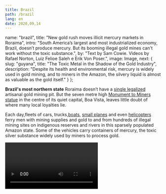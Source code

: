 ---
title: Brazil
path: /brazil
lang: en
date: 2020,09,14
---


  name: "brazil",
  title: "New gold rush moves illicit mercury markets in Roraima",
  intro: "South America’s largest and most industrialized economy, Brazil, doesn’t produce mercury. But its booming illegal gold mines can't work without the toxic substance.",
  by: "Text by Sam Cowie. Videos by Rafael Norton, Luiz Felioe Saleh e Erik Von Poser.",
  image: Image,
  next: {
	slug: "guyana",
	title: "The Toxic Metal in the Shadow of the Gold Industry",
	description: "Despite its health and environmental risk, mercury is widely used in gold mining, and to miners in the Amazon, the silvery liquid is almost as valuable as the gold itself."
  }
};

**Brazil's most northern state** Roraima doesn’t have a [single legalized](https://www.bbc.com/portuguese/internacional-48534473) artisanal gold mining pit. But the seven metre high [Monument to Miners statue](https://g1.globo.com/rr/roraima/noticia/2020/06/08/monumento-ao-garimpeiro-e-alvo-de-pichacao-em-boa-vista.ghtml) in the centre of its quiet capital, Boa Vista, leaves little doubt of where many local loyalties lie.

Each day,fleets of cars, trucks,[boats](https://g1.globo.com/rr/roraima/noticia/2020/01/09/exercito-prende-15-garimpeiros-em-barcos-carregados-de-material-para-garimpo-na-terra-yanomami.ghtml), [small planes](https://g1.globo.com/rr/roraima/noticia/2020/07/25/aviao-e-apreendido-empista-clandestina-em-regiao-de-garimpo-ilegal-no-interior-de-roraima.ghtml) and even [helicopters](https://folhabv.com.br/noticia/POLICIA/Ocorrencias/Helicoptero-que-era-usado-no-garimpo-e-apreendido-no-Paredao/65710) ferry men with mining supplies and gold to and from hundreds of illegal mining sites on indigenous reserves and rivers in this sparsely populated Amazon state. Some of the vehicles carry containers of mercury, the toxic silver substance widely used by miners to process gold.

<Video url="https://www.youtube.com/embed/7iIYvI604ac" />

On a recent early morning, at the end of June, military police stopped a car of men heading to Boa Vista, returning from an illegal mining pit in the district of Alto Alegre, where part of Brazil’s vast Yanomami indigenous reserve is located. Two Yanomami had been reportedly shot to death and others wounded by miners in the region days before. Upon searching the car, officers found eight bullets, a set of digital scales and two small Coca-Cola bottles containing 10kg of mercury; a relatively large roadside seizure of the substance but just a fraction of what is used in the state every year.

South America’s largest and most industrialized economy, Brazil, doesn’t produce mercury. And even before 2017,[when the country ratified the Minamata Convention](http://www.mercuryconvention.org/DNNAdmin/AllENGLISHNewsEntry/tabid/3444/articleType/ArticleView/articleId/158175/language/en-US/Brazil-brings-to-74-the-number-of-future-Parties-to-the-Minamata-Convention.aspx), an international treaty to protect human health from mercury emissions, sales were officially banned and federal agencies kept [strict tabs](https://www.icmbio.gov.br/cepsul/images/stories/legislacao/Instrucao_normativa/2015/in_ibama_08_2015_estabelece_cadastro_tecnico_federal_atividades_poluidoras__rvg_p_ibama_395_1989_p_435_1989_p_32_1995_p_46_1996.pdf) on registered imports.

> According to studies, artisanal gold miners in the amazon use mercury and the new gold rush has certainly led to an increase of illicit mercury use.

But in recent years, there’s been a notable uptick of illegal mining in Roraima, especially on the [Yanomami indigenous reserve](https://news.mongabay.com/2019/07/yanomami-amazon-reserve-invaded-by-20000-miners-bolsonarofails-to-act/). And given that almost all Brazilian Amazon artisanal gold miners use mercury, according to government studies, this new gold rush has certainly led to an increase of illicit mercury use.

<Video url="https://www.youtube.com/embed/s6wbj5-VR8w" />

Mercury used in thousands of garimpos across Brazil’s Amazon is typically smuggled in from neighbouring countries or imported legally to use in the country’s industrial production and then funnelled to clandestine networks.

Brazil’s Federal Prosecutors Office’s 2020 report “Illegal gold mining in the Amazon: legal frameworks and controversial issues” highlights the importance of “command and control actions on borders and informal mercury trading markets” if Brazil is to succeed in its Minamata Convention targets.

“We need more permanent and structured inspections on the Brazilian side,” said Roraima congresswoman Joênia Wapixana, Brazil’s only indigenous lawmaker. “But also we need stricter measures from the mercury producing countries,” she added.

## Garimpo in Roraima

Today, it’s thought that thousands of garimpeiros are digging for gold in Roraima’s mineral-rich indigenous reserves, destroying natural habitats and endangering local populations, increasingly with the COVID-19 crisis. Repeated operations by Brazil’s Federal Police, environmental enforcement agencies and armed forces to tackle illegal mining in recent years have led to multiple arrests, large seizures of gold and other assets, but ultimately have failed to stem the tide.

> "Most of the state's economy continues to run from illegal mining and so the pressure is huge" said one source.

![Miners are digging for gold in Roraima’s mineral-rich indigenous reserves](../../images/brazil/GP1SU06I_High_res.jpg) *Miners are digging for gold in Roraima’s mineral-rich indigenous reserves __Photo by Greenpeace__ *

The majority of the miners themselves are poor, often exploited men - sometimes women - at the bottom of a lucrative pyramid of contraband gold, illegal commerce and logistics that moves billions of dollars annually across Brazil.

Exact figures are impossible to come by, due to the illicit nature of the trade. But it’s estimated that thousands of kilos of gold - including, more recently, increasing amounts from neighbouring Venezuela - are illegally extracted and trafficked from Roraima every year, robbing the state of much needed tax revenue.

The process is enabled by the state’s poverty, its porous borders and overwhelmed enforcement agencies, but also, by corrupted local officials, unscrupulous businessmen and investors. “There is an enormous social tolerance in Roraima society, the wildcat miner isn’t seen as a criminal,” said Alisson Marugal, a Federal Prosecutor in Roraima.

It’s a risk that compensates, for some at least. Global gold prices are at record highs, around US$62,000 a kilo (as on September 4), while Brazil’s environmental and indigenous protection agencies have been [hobbled by the COVID-19 crisis](https://www.reuters.com/article/us-health-coronavirus-brazil-environment/exclusive-brazil-scales-back-environmental-enforcement-amid-coronavirus-idUSKBN21E15H) and [interference](https://www.reuters.com/article/us-brazil-environment/televised-raid-on-illegal-amazonmining-angers-brazil-government-leads-to-sacking-idUSKCN21W31A) from the government of President Jair Bolsonaro.

The far-right leader was elected president in 2018 and [won a thumping victory](https://g1.globo.com/rr/roraima/eleicoes/2018/noticia/2018/10/29/jair-bolsonaro-venceem-12-das-15-cidades-de-roraima.ghtml) here in Roraima after a campaign replete with pro-garimpeiro rhetoric, including promises to loosen environmental regulations and legalize mining on indigenous reserves.

<Video url="https://www.youtube.com/embed/Vqef9JdC1D0" />

> "If I was the king of Roraima, 20 years from now it would be as rich as japan," Bolsonaro said during a [visit in 2018](https://folhabv.com.br/noticia/POLITICA/Roraima/Bolsonaro---Se-eu-fosse-rei-de-Roraima--estado-teria-economia-igual-a-do-Japao-/38719).

For decades, droves of wildcat miners from across Brazil have flocked to this Amazonian El Dorado, hoping to find their fortunes. During the 1980s, some forty thousand garimpeiros invaded the Yanomami land, which is bigger than Portugal.

As a result, some 15 – 20 percent of the tribe died out from diseases and violence, anthropologists say. The miners were eventually expelled in 1992 when the reserve was officially demarcated by the Brazilian government, though they always returned.

In July this year, Federal Police arrested Pedro Emiliano Garcia, 59, an infamous [former gold miner](https://folhabv.com.br/noticia/CIDADES/Capital/Condenadopor-genocidio-de-indios-recebeu-auxilio-emergencial/67085) -the only living Brazilian to be convicted with genocide, following a 1993 massacre on the Yanomami land - with 2kg of gold in Boa Vista, [accused of operating](http://www.pf.gov.br/imprensa/noticias/2020/07-noticias-de-julho-de-2020/pf-prende-suspeito-de-atuar-na-logistica-do-garimpo-em-terra-indigena-ianomami) planes ferrying miners to the reserve and being the “owner” of a pit there.

![The Federal Police in Brazil recently arrested a man charged with the killing of indigenous community members. The arrestee was caught with gold and cash money.](../../images/brazil/foto-policia-federal.jpeg) *The Federal Police in Brazil recently arrested a man charged with the killing of indigenous community members. The arrestee was caught with gold and cash money.*

Isolated from the rest of the country, the only other Brazilian state capital accessible by road from Roraima is Manaus, the jungle metropolis capital of Amazonas state, itself only accessible by plane, a long river boat trip or by navigating the 870km unpaved BR-319 highway, which can be virtually impossible to cross during the November to March rainy season.

But Roraima shares porous land borders with Venezuela and Guyana. The former is reeling from its own gold rush and an unprecedented humanitarian crisis with thousands of desperate Venezuelan refugees settling in the neighbouring Brazilian state in recent years. There has also been an uptick in the flow of contraband, including gold, weapons, cocaine and mercury, local security experts say, with exploited Venezuleans often coerced to work for criminal groups.

Meanwhile Guyana, one of South America’s poorest countries, with a population of 780,000, that recently began drilling huge offshore oil reserves, continues to import huge amounts of mercury – at least [34.5 tonnes](https://www.stabroeknews.com/2019/08/31/news/guyana/mercury-imports-capped-at-1000-flasks-per-year/) in 2019- to use in its own artisanal gold mining operations. Some of it is trafficked into Roraima, according to multiple local sources heard by InfoAmazonia who named Guyana as the main source of illicit mercury in the state.

“The access of this mercury (from Guyana) to Brazilians is very easy,” said one Roraima illegal mining expert.

## Easy access

Roraima’s border with Guyana is formed by the Takutu River. At many points it’s less than 100m wide. It has illegal crossings and during the dry season it can even be possible to wade across. The river is a well-established route of people trafficking and contraband between the two countries for items such as alcohol, food products, medical supplies and, sources said, mercury.

“They don’t need to come via the road. They come by the river and bring the quantity that they want. It’s very easy to buy,” a source said.

“The region, due to its inhospitable characteristics, is a great facilitator for any illicit transport,” a law enforcement source said.

According to a source from Brazil’s Federal Highway police, responsible for roadside seizures, some mercury is smuggled across the border with Guyana using taxis and taken to Boa Vista. This version was also corroborated by sources heard for this report in Guyana’s capital Georgetown. The substance’s density also makes it an easy product to smuggle.

> "A 2 litre Coca-Cola bottle will hold 20Kg of mercury," said one source. "It's higly unlikely that you'll ever find a tonne of mercury, this is what makes iinspections difficult."

As well as the density, mercury trafficking is aided by the substance’s somewhat legal ambiguity. Unlike cocaine, marijuana or gold, for example, despite its destructive qualities, many people are unaware that it’s illegal, including many police, some said. “Most people don’t see it as a crime,” said a federal police agent formerly working in Guyana.

Several other sources suggested smaller amounts of mercury were brought in from Venezuela, especially via the Uraricoera River, with small amounts being brought over at a time.

**Yanomami indigenous territory and mapped illegal mining sites**
<iframe src="https://infoamazonia.org/en/embed/?map_only=1&map_id=59813&width=960&height=480" width="960" height="480" frameborder="0"></iframe>

“It’s the so-called ant job, each one takes 0.5L or 1L,” a law enforcement source said.

Another source, with illegal mining connections, said that Roraima’s garimpo planes and helicopters landing on the Venezuelan side of the border would sometimes pick up part of the mercury and distribute it to the Yanomami territory.

There is even some evidence to suggest that mercury smuggled into Roraima is being taken to other regions of Brazil too.

Last year, highway police in Roraima’s neighbouring state Amazonas arrested a man with 150kg of mercury in four metal flasks, apparently valued at BR$90,000, along with 35 thousand packets of cigarettes. He said he had left Boa Vista and was transporting mercury to Manaus, which would then be sent to Itaituba, the most important illegal mining hub of the Brazilian Amazon.

<Video url="https://www.youtube.com/embed/6mVE6V9aaWs" />

Elsewhere in Brazil, a large amount of mercury is thought to enter via Bolivia, the world’s second-biggest importer after India, importing 196 tonnes in 2018 according to World Bank figures.

Rondônia and Mato Grosso states, which both share huge land borders with Bolivia, have their own extensive illegal mining industries as well as road access to much of the Brazilian Amazon.

Earlier this year, two men were arrested on the BR-364 highway in Rondônia, transporting [80kg of mercury](https://g1.globo.com/ro/rondonia/noticia/2020/01/25/80-quilos-de-mercurio-sao-apreendidos-com-dupla-em-carro-na-br-364.ghtml) that they said would be sold at illegal mining pits in the city of Ariquemes.

The number of potential routes shows that mercury is an agile substance that can adapt to its given conditions, including clampdowns, seizures and price hikes. Like many illegal substances, it ultimately arrives where there is the demand.

> Elsewhere in Brazil, a large amount of mercury is thought to enter via bolivia, the world's second-biggets importer

“It’s like the same logic as drug trafficking,” said a Federal Police forensics expert based in Brazil’s Tapajós River region, who preferred to remain anonymous. “Larger amounts are taken to locations and then broken down into smaller quantities to be sold on.”

Across Brazil’s Amazon, goods sold on far-flung illegal mining sites - many times only reachable by plane or boat - such as water, Coca-Cola, tinned food, alcohol and internet use, are sold at greatly inflated prices and mercury is said to be the same.

Prices of mercury in Brazil seem to fluctuate depending on the region. One source said that mercury could be bought locally in Roraima for BR$500 a kilo while Brazil’s 2018 National Mercury Inventory Emissions Study had it priced at BR$600 – 1200 a kilo, depending on the state. Mercury is also seemingly widely available [online](https://www.construvolts.com.br/mercrio-vivo-azougue-100g-p136), but for much higher prices, BR$850 for 100g, for example.

<Sidenote side="right">
	Brazil’s 2018 National Mercury Inventory Emissions Study had it priced at BR$600 – 1200 a kilo, depending on the state.
</Sidenote>

Meanwhile, in the 2020 report [The new gold rush in the Amazon](http://www.escolhas.org/wpcontent/uploads/2020/05/TD_04_GARIMPO_A-NOVA-CORRIDA-DO-OURO-NA-AMAZONIA_maio_2020.pdf) by Brazil environmental NGO Instituto Escolhas, a pro-garimpo source in Brazil’s Tapajós River region alleged that mercury was priced at BR$1500 and therefore was used in “moderation”.

## Mecury emissions

Estimates on the amount of mercury released into Brazil’s environment each year vary greatly.

Garimpeiro groups insist that emissions have declined in recent years due to increased [use of retorts](https://listamercadolivre.com.br/recuperador-de-merc%C3%BArio-cadinho-para-garimpo)– a metal object that looks like a large kettle, easily available to buy and relatively cheap online - which can recover large amounts of mercury. Retort retailers claim 100 percent can be recovered while studies suggest more like 70 per cent as opposed to standard filtering methods which recover 50 per cent on average.

Brazil’s most comprehensive study of mercury use in artisanal mining, the National Mercury Emissions Inventory, published in 2018, concluded that somewhere between 18.5 and 221.5 tonnes of mercury were released into the environment in 2016, around two thirds of which goes into the atmosphere and the rest into soil and rivers.

The huge variation depends on the amount of gold illegally extracted, which according to the report could range from 50 – 100 per cent the declared amount, though due to the difficulties of measuring, could also be higher.

In the first four months of 2020 Brazil exported 29 tonnes of gold, a 15 per cent increase from the same period in 2019, according to the Instituto Escolhas report.

> In the first four months of 2020 Brazil exported 29 tonnes of gold, a 15 percent increase from the same period in 2019, according to the Instituto Escolhas report.

---

According to the National Mercury Emissions Inventory, the amount of mercury released into the environment also depends on how common the use of retorts and filtering techniques are.

Filtering techniques, that can recover upto 50 percent of mercury, were practically universal among the 26 artisanal mining groups studied in the report, which makes sense given the substance’s cost, the report noted.

The report concluded that on average, artisanal mining groups in Brazil would use 1g of mercury to produce 1g of gold, though the global average is 3:1 mercury to gold.

“With a kilo of mercury you can work for months,” one source said. “But with so many people working, little by little the damages accumulate.”

## Health impacts

In a historic recent decision, prompted by the COVID-19 crisis at the request of indigenous advocacy groups, Brazil’s Supreme Court ordered that authorities must act to remove the thousands of garimpeiros from the Yanomami reserve where at least four indigenous have died from the disease.

But even if all the miners leave, a highly ambitious outcome, reducing the risks of COVID-19 transmission, another silent killer remains: mercury.

The substance’s use in artisanal mining can poison local rivers and food chains. In 2019, at a public hearing at Brazil’s House of Representatives, researchers presented a study which linked cerebral palsy in indigenous children in mining areas to prenatal exposure to mercury.

<Video url="https://youtube.com/embed/gFpOCFpCn8A" />

The same year, research by Brazil’s Oswaldo Cruz Foundation found that [56 per cent of](https://oglobo.globo.com/brasil/estudo-da-fiocruzmostra-que-56-dos-ianomamis-tem-mercurio-acima-do-limite-23852233) indigenous women and children tested on the Yanomami indigenous reserve, had mercury levels above World Health Organization limits.

Paulo Cesar Basta, a professor of public health, who conducted the research, highlighted mercury’s dangers: its longevity and ability to stay in the environment for a long time, its ability to transit between waters, soils and fishes and its capacity to accumulate and grow in humans and other animals.

“It puts a whole generation of children at risk,” he said. Today, Roraima’s indigenous lands face increased pressure from illegal mining and mercury use, partly due to President Jair Bolsonaro’s promises to legalize garimpo activity, local advocates say.

Pressures also come from within communities. Pro-mining Roraima Senator and Bolsonaro ally Chico Rodrigues recently recorded a video on the Napoleão indigenous community, encouraging the activity, alongside pro-garimpo indigenous leaders including Irisnaide Silva who [met with Bolsonaro](https://abracambrasil.org.br/noticias/217-bolsonaro-recebe-indigenas-no-palacio-do-planalto-e-defende-mineracao-e-agropecuaria-em-suas-terras) in the capital Brasília last year.

> "Mercury puts a whole generation of children at risk," Paulo Cesar Basta, a Professor in Publich Health"

Meanwhile, on the Raposa Serra do Sol indigenous reserve, the state’s second largest reserve, the recent invasion of some 2000 illegal gold miners and widespread use of mercury risks poisoning water supplies and food chains.

“We’re scared that with the beginning of the rainy season, this material (mercury) is going to end up reaching rivers and streams that weren’t contaminated before,” said Ivo Cípio Aureliano, a lawyer and legal advisor to Roraima’s Indigenous Council.

## Record seizure

<Sidenote side="right">
	Brazil imported on average 25 tonnes annually and imported 20 tonnes in 2018, according to the World Bank.
</Sidenote>

Brazil continues to import mercury for its own industrial production, mostly to São Paulo and the country’s wealthy southern state Santa Catarina. Between 2006 and 2016 Brazil imported on average 25 tonnes annually and imported 20 tonnes in 2018, according to the World Bank.


In 2018, Brazil’s environmental agency Ibama seized a record 430kg of mercury and intercepted another 1700kg, which were being imported legally by Santa Catarina chemical company Quimidrol from Turkey, which Ibama alleged would be diverted to use in the Amazon’s illegal mining pits.

For years, the company had imported mercury that was used in Brazil’s orthodontology market, the use of which became obsolete when new dental technologies emerged, investigators said.

> Brazil imported on average 25 tonnes annually and imported 20 tonnes in 2018, according to the Wolrd Bank.

The mercury seized however, according to Ibama, was due to be delivered to a shell company in Mato Grosso state, on the Amazon’s frontier. It received 8700kg of mercury from the chemical company between 2014 and 2017.

Court documents seen by InfoAmazonia of the company’s appeal, which was rejected, mentioned extracts of a classified Ibama report that noted the shell company was connected to a known supplier of illicit mercury in Brazil’s southern Amazon region.

“With the seizure of such a large amount it would be reasonable to imagine there would have been a gap in the market and that contraband routes would have increased,” said an investigator that worked on the case.

## Bigger picture

Sources heard by InfoAmazonia in Roraima said that the vast majority of people smuggling mercury into the state were small time, even if ultimately working on the behalf of big time illegal mining investors.

Machines like dredging platforms that fill the rivers of the Yanomami territory require minimal start-up costs of BR$150,000 and the owners will often also own a legitimate business like a gas station, a hotel, a supermarket or clothes shop.

“It will never be identified who is the owner,” said one source. “He’ll put an experienced miner as his manager,” he added. “And this guy will have someone acquire the mercury.”

Dredging platforms and other machines used in illegal mining, such as moinhos (rock crushers) on the Raposa Serra do Sol reserve, require vast amounts of gasoline to run constantly and it’s common in Roraima that trucks carrying thousands of litres of gasoline are stopped and their cargoes seized.

> Machines like dredging platforms that fill the rivers of the Yanomami territory require minimal start-up costs of BR$150,000

Mercury and men often reach far-flung mining pits via small aircraft and plane companies operating in Roraima that have received millionaire public contracts have also been [investigated](https://oglobo.globo.com/brasilanac-abre-processo-paraapurar-possiveis-irregularidades-de-empresa-de-taxi-aereo-suspeita-de-atuar-em-garimpo-ilegal-1-24530676) for operating illegal mining aerial logistics.

“Without the logistics you don’t have garimpo,” said Mr. Marugal, the Federal Prosecutor.

Plane transport in Roraima is such a lucrative market that it’s thought that it has even led to [murder](http://g1.globo.com/brasil/noticia/2011/05/dono-de-empresa-aerea-e-morto-tiros-em-frente-pizzaria-de-boa-vista.html) between [rival businessmen](https://mp-rr.jusbrasil.com.br/noticias/100044596/acusado-de-executar-empresario-da-aviacao-e-condenado-a-21-anos) in the past.

Helicopters are also being increasingly used, according to one source and there have been several recent reported seizures, after efforts by enforcement agencies to destroy clandestine landing strips.

## Venezuelan Gold

Complicating matters further for Roraima, gold from Venezuela’s hundreds of illegal mines is now being increasingly trafficked into Roraima and out of Brazil into the global supply chain, Federal Police investigations have shown.

Last year, according to Brazil’s Comex Stat, at least 668kg of gold, thought by federal agents to be taken from Venezuela and the Yanomami reserve, was officially exported from Roraima, despite the state not having one legalized operation.

Gold was the state’s second biggest export in 2019, with India being the main buyer. That year, the state’s biggest import was aeroplanes and associated parts, essential to the logistics of the illegal gold mining trade.

> To add to the problems in Roraima a state, increasing quantities of gold from Venezuela's hundreds of illegal mines are now being trafficked into brazilian territory.

Earlier this month, a Brazilian woman was arrested in the border town of Pacaraima with 11kg of gold and $US4200 cash. The same day, Federal Police [raided several addresses](https://g1.globo.com/rr/roraima/noticia/2020/08/06/pf-deflagra-operacao-contra-comercio-e-contrabando-de-ouro-da-terra-yanomami-e-venezuela.ghtml) in Roraima, as well as São Paulo, targeting a criminal organization responsible for handling gold illegally taken from Venezuela and the Yanomami territory.

One of the addresses is the same at the heart of the scandal that broke [late last year](https://g1.globo.com/rr/roraima/noticia/2019/12/06/pfmira-grupo-que-contrabandeou-12-tonelada-de-ouro-davenezuela-por-rr-e-movimentou-r-230-milhoes.ghtml) which involved Brazilian and Venezuelan criminal networks, with one Venezuelan wanted by Interpol.

The group, according to the federal police, moved at least 1200kg of gold over a period of two years. The gold was smuggled from Venezuela into Roraima in small amounts using mules and then later taken to São Paulo where it was then exported abroad to India and the United Arab Emirates.

“We are a frontier state, with all of the fragilities that come along with that,” said Mr. Marugal, the Federal Prosecutor.
